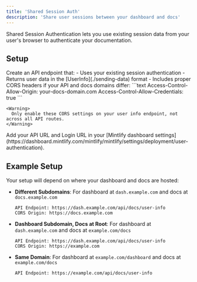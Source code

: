 ```yaml
---
title: 'Shared Session Auth'
description: 'Share user sessions between your dashboard and docs'
---
```


Shared Session Authentication lets you use existing session data from your user's browser to authenticate your documentation.

## Setup

<Steps>
  <Step title="Create User Info API">
    Create an API endpoint that:
    - Uses your existing session authentication
    - Returns user data in the [UserInfo](./sending-data) format
    - Includes proper CORS headers if your API and docs domains differ:
      ```text
      Access-Control-Allow-Origin: your-docs-domain.com
      Access-Control-Allow-Credentials: true
      ```
      
    <Warning>
      Only enable these CORS settings on your user info endpoint, not across all API routes.
    </Warning>
  </Step>
  <Step title="Configure Settings">
    Add your API URL and Login URL in your [Mintlify dashboard settings](https://dashboard.mintlify.com/mintlify/mintlify/settings/deployment/user-authentication).
  </Step>
</Steps>

## Example Setup

Your setup will depend on where your dashboard and docs are hosted:

- **Different Subdomains**: For dashboard at `dash.example.com` and docs at `docs.example.com`
  ```text
  API Endpoint: https://dash.example.com/api/docs/user-info
  CORS Origin: https://docs.example.com
  ```

- **Dashboard Subdomain, Docs at Root**: For dashboard at `dash.example.com` and docs at `example.com/docs`
  ```text
  API Endpoint: https://dash.example.com/api/docs/user-info
  CORS Origin: https://example.com
  ```

- **Same Domain**: For dashboard at `example.com/dashboard` and docs at `example.com/docs`
  ```text
  API Endpoint: https://example.com/api/docs/user-info
  ```